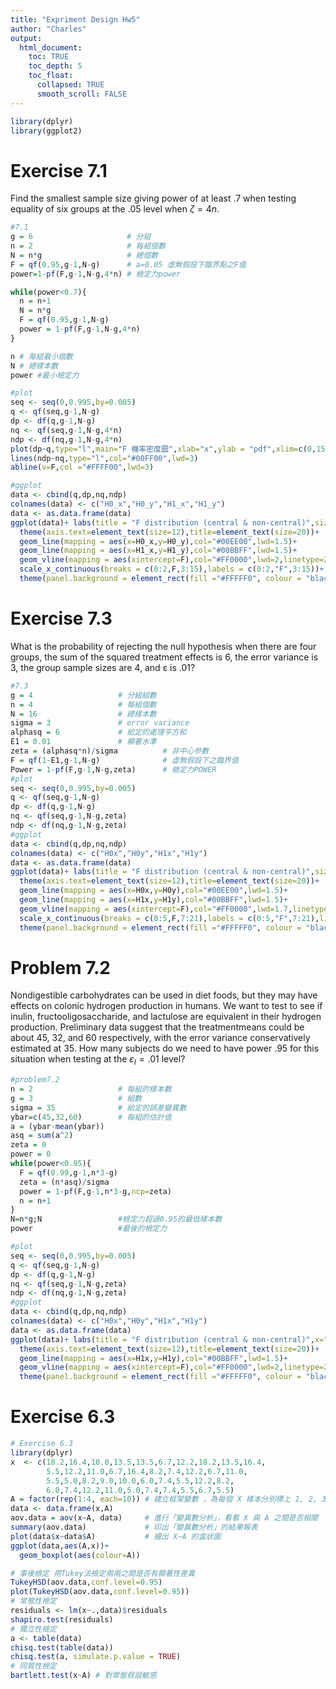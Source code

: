 ```yaml
---
title: "Expriment Design Hw5"
author: "Charles"
output:
  html_document:
    toc: TRUE
    toc_depth: 5
    toc_float:
      collapsed: TRUE
      smooth_scroll: FALSE
---
```



```r
library(dplyr)
library(ggplot2)
```
# Exercise 7.1
Find the smallest sample size giving power of at least .7 when testing equality of six groups at the .05 level when $ζ=4n$.

```r
#7.1
g = 6                     # 分組
n = 2                     # 每組個數
N = n*g                   # 總個數
F = qf(0.95,g-1,N-g)      # a=0.05 虛無假設下臨界點之F值
power=1-pf(F,g-1,N-g,4*n) # 檢定力power

while(power<0.7){
  n = n+1
  N = n*g
  F = qf(0.95,g-1,N-g)
  power = 1-pf(F,g-1,N-g,4*n)
}
```
```r
n # 每組最小個數
N # 總樣本數
power #最小檢定力

#plot
seq <- seq(0,0.995,by=0.005)
q <- qf(seq,g-1,N-g) 
dp <- df(q,g-1,N-g) 
nq <- qf(seq,g-1,N-g,4*n)
ndp <- df(nq,g-1,N-g,4*n)
plot(dp~q,type="l",main="F 機率密度圖",xlab="x",ylab = "pdf",xlim=c(0,15),ylim=c(0,0.8),col="#0000FF",lwd=3)
lines(ndp~nq,type="l",col="#00FF00",lwd=3)
abline(v=F,col ="#FFFF00",lwd=3)

#ggplot
data <- cbind(q,dp,nq,ndp)
colnames(data) <- c("H0_x","H0_y","H1_x","H1_y")
data <- as.data.frame(data)
ggplot(data)+ labs(title = "F distribution (central & non-central)",size=20,x="x",y="pdf")+
  theme(axis.text=element_text(size=12),title=element_text(size=20))+
  geom_line(mapping = aes(x=H0_x,y=H0_y),col="#00EE00",lwd=1.5)+
  geom_line(mapping = aes(x=H1_x,y=H1_y),col="#00BBFF",lwd=1.5)+
  geom_vline(mapping = aes(xintercept=F),col="#FF0000",lwd=2,linetype=2)+
  scale_x_continuous(breaks = c(0:2,F,3:15),labels = c(0:2,"F",3:15))+
  theme(panel.background = element_rect(fill ="#FFFFF0", colour = "black",size = 2))
```



# Exercise 7.3
What is the probability of rejecting the null hypothesis when there are four groups, the sum of the squared treatment effects is 6, the error variance is 3, the group sample sizes are 4, and ε is .01?

```r
#7.3
g = 4                   # 分組組數
n = 4                   # 每組個數
N = 16                  # 總樣本數
sigma = 3               # error variance
alphasq = 6             # 給定的處理平方和
E1 = 0.01               # 顯著水準
zeta = (alphasq*n)/sigma          # 非中心參數
F = qf(1-E1,g-1,N-g)              # 虛無假設下之臨界值
Power = 1-pf(F,g-1,N-g,zeta)      # 檢定力POWER
#plot
seq <- seq(0,0.995,by=0.005)
q <- qf(seq,g-1,N-g) 
dp <- df(q,g-1,N-g) 
nq <- qf(seq,g-1,N-g,zeta)
ndp <- df(nq,g-1,N-g,zeta)
#ggplot
data <- cbind(q,dp,nq,ndp)
colnames(data) <- c("H0x","H0y","H1x","H1y")
data <- as.data.frame(data)
ggplot(data)+ labs(title = "F distribution (central & non-central)",size=40,x="x",y="pdf")+
  theme(axis.text=element_text(size=12),title=element_text(size=20))+
  geom_line(mapping = aes(x=H0x,y=H0y),col="#00EE00",lwd=1.5)+
  geom_line(mapping = aes(x=H1x,y=H1y),col="#00BBFF",lwd=1.5)+
  geom_vline(mapping = aes(xintercept=F),col="#FF0000",lwd=1.7,linetype=2)+
  scale_x_continuous(breaks = c(0:5,F,7:21),labels = c(0:5,"F",7:21),limits = c(0,21))+
  theme(panel.background = element_rect(fill ="#FFFFF0", colour = "black",size = 2))
```

# Problem 7.2
Nondigestible carbohydrates can be used in diet foods, but they may have effects on colonic hydrogen production in humans. We want to test to see if inulin, fructooligosaccharide, and lactulose are equivalent in their hydrogen production. Preliminary data suggest that the treatmentmeans could be about 45, 32, and 60 respectively, with the error variance conservatively estimated at 35. 
How many subjects do we need to have power .95 for this situation when testing at the $ε_I = .01$ level?

```r
#problem7.2
n = 2                   # 每組的樣本數
g = 3                   # 組數
sigma = 35              # 給定的誤差變異數
ybar=c(45,32,60)        # 每組的估計值
a = (ybar-mean(ybar))
asq = sum(a^2)
zeta = 0               
power = 0
while(power<0.95){
  F = qf(0.99,g-1,n*3-g)
  zeta = (n*asq)/sigma
  power = 1-pf(F,g-1,n*3-g,ncp=zeta)
  n = n+1
}
N=n*g;N                 #檢定力超過0.95的最低樣本數
power                   #最後的檢定力

#plot
seq <- seq(0,0.995,by=0.005)
q <- qf(seq,g-1,N-g) 
dp <- df(q,g-1,N-g) 
nq <- qf(seq,g-1,N-g,zeta)
ndp <- df(nq,g-1,N-g,zeta)
#ggplot
data <- cbind(q,dp,nq,ndp)
colnames(data) <- c("H0x","H0y","H1x","H1y")
data <- as.data.frame(data)
ggplot(data)+ labs(title = "F distribution (central & non-central)",x="x",y="pdf")+
  theme(axis.text=element_text(size=12),title=element_text(size=20))+
  geom_line(mapping = aes(x=H1x,y=H1y),col="#00BBFF",lwd=1.5)+
  geom_vline(mapping = aes(xintercept=F),col="#FF0000",lwd=2,linetype=2)+
  theme(panel.background = element_rect(fill ="#FFFFF0", colour = "black",size = 2))
```

# Exercise 6.3

```r
# Exercise 6.3
library(dplyr)
x  <- c(18.2,16.4,10.0,13.5,13.5,6.7,12.2,18.2,13.5,16.4,
        5.5,12.2,11.0,6.7,16.4,8.2,7.4,12.2,6.7,11.0,
        5.5,5.0,8.2,9.0,10.0,6.0,7.4,5.5,12.2,8.2,
        6.0,7.4,12.2,11.0,5.0,7.4,7.4,5.5,6.7,5.5)
A = factor(rep(1:4, each=10)) # 建立框架變數 ，為每個 X 樣本分別標上 1, 2, 3, 4 等標記
data <- data.frame(x,A)
aov.data = aov(x~A, data)     # 進行「變異數分析」，看看 X 與 A 之間是否相關
summary(aov.data)             # 印出「變異數分析」的結果報表
plot(data$x~data$A)           # 繪出 X~A 的盒狀圖
ggplot(data,aes(A,x))+
  geom_boxplot(aes(colour=A))

# 事後檢定 用Tukey法檢定兩兩之間是否有顯著性差異
TukeyHSD(aov.data,conf.level=0.95)
plot(TukeyHSD(aov.data,conf.level=0.95))
# 常態性檢定
residuals <- lm(x~.,data)$residuals
shapiro.test(residuals)
# 獨立性檢定
a <- table(data)
chisq.test(table(data))
chisq.test(a, simulate.p.value = TRUE)
# 同質性檢定
bartlett.test(x~A) # 對常態假設敏感

```